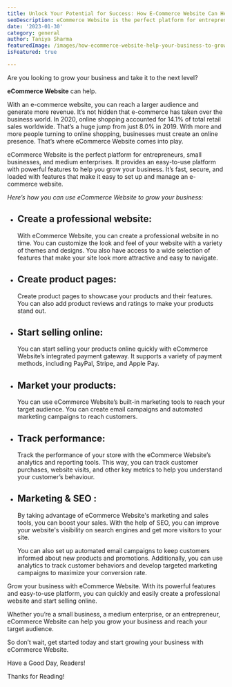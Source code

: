 ```yaml
---
title: Unlock Your Potential for Success: How E-Commerce Website Can Help Grow Your Business!
seoDescription: eCommerce Website is the perfect platform for entrepreneurs, small businesses, and medium enterprises. It provides an easy-to-use platform with powerful features to help you grow your business. It’s fast, secure, and loaded with features that make it easy to set up and manage an e-commerce website. 
date: '2023-01-30'
category: general
author: Taniya Sharma
featuredImage: /images/how-ecommerce-website-help-your-business-to-grow.jpg
isFeatured: true

---
```


Are you looking to grow your business and take it to the next level? 

**eCommerce Website** can help.

With an e-commerce website, you can reach a larger audience and generate more revenue. It’s not hidden that e-commerce has taken over the business world. In 2020, online shopping accounted for 14.1% of total retail sales worldwide. That’s a huge jump from just 8.0% in 2019. With more and more people turning to online shopping, businesses must create an online presence. That’s where eCommerce Website comes into play.

eCommerce Website is the perfect platform for entrepreneurs, small businesses, and medium enterprises. It provides an easy-to-use platform with powerful features to help you grow your business. It’s fast, secure, and loaded with features that make it easy to set up and manage an e-commerce website. 

*Here’s how you can use eCommerce Website to grow your business:* 

- ## Create a professional website: 
  With eCommerce Website, you can create a professional website in no time. You can customize the look and feel of your website with a variety of themes and designs. You also have access to a wide selection of features that make your site look more attractive and easy to navigate. 
  
-  ## Create product pages: 
   Create product pages to showcase your products and their features. You can also add product reviews and ratings to make your products stand out.

- ## Start selling online: 
   You can start selling your products online quickly with eCommerce Website’s integrated payment gateway. It supports a variety of payment methods, including PayPal, Stripe, and Apple Pay. 

- ## Market your products: 
  You can use eCommerce Website’s built-in marketing tools to reach your target audience. You can create email campaigns and automated marketing campaigns to reach customers. 

-  ## Track performance: 
   Track the performance of your store with the eCommerce Website’s analytics and reporting tools. This way, you can track customer purchases, website visits, and other key metrics to help you understand your customer’s behaviour. 

- ## Marketing & SEO : 
  By taking advantage of eCommerce Website's marketing and sales tools, you can boost your sales. With the help of SEO, you can improve your website's visibility on search engines and get more visitors to your site. 

   You can also set up automated email campaigns to keep customers informed about new products and promotions. Additionally, you can use analytics to track customer behaviors and develop targeted marketing campaigns to maximize your conversion rate. 

Grow your business with eCommerce Website. With its powerful features and easy-to-use platform, you can quickly and easily create a professional website and start selling online. 

Whether you’re a small business, a medium enterprise, or an entrepreneur, eCommerce Website can help you grow your business and reach your target audience. 

So don’t wait, get started today and start growing your business with eCommerce Website.

Have a Good Day, Readers!

Thanks for Reading!
